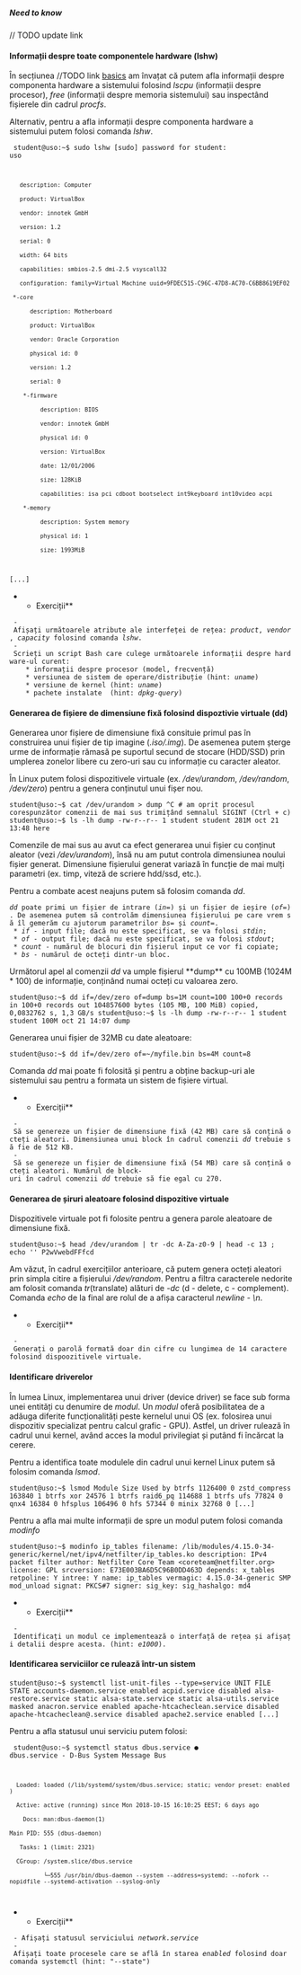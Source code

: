 ===== Need to know =====
// TODO update link
<!-- În [[http://ocw.cs.pub.ro/courses/uso/laboratoare/new/04 | secțiunea anterioară]] am observat că putem genera octeți cu ajutorul dispozitivelor virtuale. -->

==== Informații despre toate componentele hardware (lshw) ====
În secțiunea //TODO link [[ | basics]] am învațat că putem afla informații despre componenta hardware a sistemului folosind
''lscpu'' (informații despre procesor), ''free'' (informații despre memoria sistemului) sau inspectând fișierele din cadrul ''procfs''.

Alternativ, pentru a afla informații despre componenta hardware a sistemului putem folosi comanda ''lshw''.

<code bash>
student@uso:~$ sudo lshw
[sudo] password for student:
uso
    description: Computer
    product: VirtualBox
    vendor: innotek GmbH
    version: 1.2
    serial: 0
    width: 64 bits
    capabilities: smbios-2.5 dmi-2.5 vsyscall32
    configuration: family=Virtual Machine uuid=9FDEC515-C96C-47D8-AC70-C6BB8619EF02
  *-core
       description: Motherboard
       product: VirtualBox
       vendor: Oracle Corporation
       physical id: 0
       version: 1.2
       serial: 0
     *-firmware
          description: BIOS
          vendor: innotek GmbH
          physical id: 0
          version: VirtualBox
          date: 12/01/2006
          size: 128KiB
          capabilities: isa pci cdboot bootselect int9keyboard int10video acpi
     *-memory
          description: System memory
          physical id: 1
          size: 1993MiB
[...]
</code>

**Exerciții**
  - Afișați următoarele atribute ale interfeței de rețea: ''product'', ''vendor'', ''capacity'' folosind comanda ''lshw''.
  - Scrieți un script Bash care culege următoarele informații despre hardware-ul curent:
     * informații despre procesor (model, frecvență) 
     * versiunea de sistem de operare/distribuție (hint: ''uname'')
     * versiune de kernel (hint: ''uname'')
     * pachete instalate  (hint: ''dpkg-query'')

==== Generarea de fișiere de dimensiune fixă folosind dispoztivie virtuale (dd) ====

Generarea unor fișiere de dimensiune fixă consituie primul pas în construirea unui fișier de tip imagine (''.iso/.img''). De asemenea putem șterge urme de informație rămasă pe suportul secund de stocare (HDD/SSD) prin umplerea zonelor libere cu zero-uri sau cu informație cu caracter aleator.

În Linux putem folosi dispozitivele virtuale (ex. ''/dev/urandom'', ''/dev/random'', ''/dev/zero'') pentru a genera conținutul unui fișer nou.

<code bash>
student@uso:~$ cat /dev/urandom > dump
^C          # am oprit procesul corespunzător comenzii de mai sus trimițând semnalul SIGINT (Ctrl + c)
student@uso:~$ ls -lh dump
-rw-r--r-- 1 student student 281M oct 21 13:48 here
</code>

Comenzile de mai sus au avut ca efect generarea unui fișier cu conținut aleator (vezi ''/dev/urandom''), însă nu am putut controla dimensiunea noului fișier generat. Dimensiune fișierului generat variază în funcție de mai mulți parametri (ex. timp, viteză de scriere hdd/ssd, etc.).

Pentru a combate acest neajuns putem să folosim comanda ''dd''.
 ''dd'' poate primi un fișier de intrare (''in=<FILE>'') și un fișier de ieșire (''of=<FILE>''). De asemenea putem să controlăm dimensiunea fișierului pe care vrem să îl gemerăm cu ajutorum parametrilor ''bs=<BYTES>'' și ''count=<BLOCKS>''.
  * ''if'' - input file; dacă nu este specificat, se va folosi ''stdin'';
  * ''of'' - output file; dacă nu este specificat, se va folosi ''stdout'';
  * ''count'' - numărul de blocuri din fișierul input ce vor fi copiate;
  * ''bs'' - numărul de octeți dintr-un bloc.

Următorul apel al comenzii ''dd'' va umple fișierul **dump** cu 100MB (1024M * 100) de informație, conținând numai octeți cu valoarea zero.

<code bash>
student@uso:~$ dd if=/dev/zero of=dump bs=1M count=100
100+0 records in
100+0 records out
104857600 bytes (105 MB, 100 MiB) copied, 0,0832762 s, 1,3 GB/s
student@uso:~$ ls -lh dump 
-rw-r--r-- 1 student student 100M oct 21 14:07 dump
</code>

Generarea unui fișier de 32MB cu date aleatoare:

<code bash>
student@uso:~$ dd if=/dev/zero of=~/myfile.bin bs=4M count=8
</code>

Comanda ''dd'' mai poate fi folosită și pentru a obține backup-uri ale sistemului sau pentru a formata un sistem de fișiere virtual.

**Exerciții**
  - Să se genereze un fișier de dimensiune fixă (42 MB) care să conțină octeți aleatori. Dimensiunea unui block în cadrul comenzii ''dd'' trebuie să fie de 512 KB.
  - Să se genereze un fișier de dimensiune fixă (54 MB) care să conțină octeți aleatori. Numărul de block-uri în cadrul comenzii ''dd'' trebuie să fie egal cu 270.

==== Generarea de șiruri aleatoare folosind dispozitive virtuale  ====

Dispozitivele virtuale pot fi folosite pentru a genera parole aleatoare de dimensiune fixă.

<code bash>
student@uso:~$ head /dev/urandom | tr -dc A-Za-z0-9 | head -c 13 ; echo ''
P2wVwebdFFfcd
</code>

Am văzut, în cadrul exercițiilor anterioare, că putem genera octeți aleatori prin simpla citire a fișierului ''/dev/random''. Pentru a filtra caracterele nedorite am folosit comanda ''tr''(translate) alături de ''-dc'' (d - delete, c - complement). Comanda ''echo'' de la final are rolul de a afișa caracterul ''newline - \n''.

**Exerciții**
  - Generați o parolă formată doar din cifre cu lungimea de 14 caractere folosind dispoozitivele virtuale.

==== Identificare driverelor ====
În lumea Linux, implementarea unui driver (device driver) se face sub forma unei entități cu denumire de ''modul''. Un ''modul'' oferă posibilitatea de a adăuga diferite funcționalități peste kernelul unui OS (ex. folosirea unui dispozitiv specializat pentru calcul grafic - GPU). Astfel, un driver rulează în cadrul unui kernel, având acces la modul privilegiat și putând fi încărcat la cerere.

Pentru a identifica toate modulele din cadrul unui kernel Linux putem să folosim comanda ''lsmod''.

<code bash>
student@uso:~$ lsmod
Module                  Size  Used by
btrfs                1126400  0
zstd_compress         163840  1 btrfs
xor                    24576  1 btrfs
raid6_pq              114688  1 btrfs
ufs                    77824  0
qnx4                   16384  0
hfsplus               106496  0
hfs                    57344  0
minix                  32768  0
[...]
</code>

Pentru a afla mai multe informații de spre un modul putem folosi comanda ''modinfo''

<code bash>
student@uso:~$ modinfo ip_tables
filename:       /lib/modules/4.15.0-34-generic/kernel/net/ipv4/netfilter/ip_tables.ko
description:    IPv4 packet filter
author:         Netfilter Core Team <coreteam@netfilter.org>
license:        GPL
srcversion:     E73E003BA6D5C96B0DD463D
depends:        x_tables
retpoline:      Y
intree:         Y
name:           ip_tables
vermagic:       4.15.0-34-generic SMP mod_unload 
signat:         PKCS#7
signer:         
sig_key:        
sig_hashalgo:   md4
</code>

**Exerciții**
  - Identificați un modul ce implementează o interfață de rețea și afișați detalii despre acesta. (hint: ''e1000'').

==== Identificarea serviciilor ce rulează într-un sistem ====

<code bash>
student@uso:~$ systemctl list-unit-files --type=service
UNIT FILE                                  STATE
accounts-daemon.service                    enabled
acpid.service                              disabled
alsa-restore.service                       static
alsa-state.service                         static
alsa-utils.service                         masked
anacron.service                            enabled
apache-htcacheclean.service                disabled
apache-htcacheclean@.service               disabled
apache2.service                            enabled
[...]
</code>


Pentru a afla statusul unui serviciu putem folosi:

<code bash>
student@uso:~$ systemctl status dbus.service
● dbus.service - D-Bus System Message Bus
   Loaded: loaded (/lib/systemd/system/dbus.service; static; vendor preset: enabled)
   Active: active (running) since Mon 2018-10-15 16:10:25 EEST; 6 days ago
     Docs: man:dbus-daemon(1)
 Main PID: 555 (dbus-daemon)
    Tasks: 1 (limit: 2321)
   CGroup: /system.slice/dbus.service
           └─555 /usr/bin/dbus-daemon --system --address=systemd: --nofork --nopidfile --systemd-activation --syslog-only

</code>

**Exerciții**
  - Afișați statusul serviciului ''network.service''
  - Afișați toate procesele care se află în starea ''enabled'' folosind doar comanda systemctl (hint: "--state")